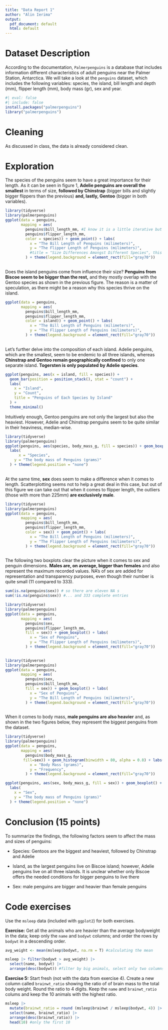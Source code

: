 ---
title: "Data Report 1"
author: "Alin Ierima"
output:
  pdf_document: default
  html: default
---

# Dataset Description

According to the documentation, `Palmerpenguins` is a database that includes information different characteristics of adult penguins near the Palmer Station, Antarctica. We will take a look at the `penguins` dataset, which includes the following variables: species, the island, bill length and depth (mm), flipper length (mm), body mass (gr), sex and year.

```{r installing/library}
#| eval: false
#| include: false
install.packages("palmerpenguins") 
library("palmerpenguins")
```

# Cleaning

As discussed in class, the data is already considered clean.

# Exploration

The species of the penguins seem to have a great importance for their length. As it can be seen in figure 1, **Adelie penguins are overall the smallest** in terms of size, **followed by Chinstrap** (bigger bills and slightly bigger flippers than the previous) **and, lastly, Gentoo** (bigger in both variables).

```{r Figure 1, warning=FALSE, echo=FALSE, message=FALSE}
library(tidyverse)
library(palmerpenguins)
ggplot(data = penguins, 
       mapping = aes( 
         penguins$bill_length_mm, #I know it is a little iterative but you cannot go wrong with $'s
         penguins$flipper_length_mm,
         color = species)) + geom_point() + labs(
           x = "The Bill Length of Penguins (milimeters)",
           y = "The Flipper Length of Penguins (milimeters)", 
           #title = "Size Differences Amongst Different Species", this makes the plot look ugly
         ) + theme(legend.background = element_rect(fill="gray70"))
 


```

Does the island penguins come from influence their size? **Penguins from Biscoe seem to be bigger than the rest,** and they mostly overlap with the Gentoo species as shown in the previous figure. The reason is a matter of speculation, as there might be a reason why this species thrive on the island.

```{r Figure 2, warning=FALSE, echo=FALSE, message=FALSE}
ggplot(data = penguins, 
       mapping = aes( 
         penguins$bill_length_mm,
         penguins$flipper_length_mm,
         color = island)) + geom_point() + labs(
           x = "The Bill Length of Penguins (milimeters)",
           y = "The Flipper Length of Penguins (milimeters)", 
         ) + theme(legend.background = element_rect(fill="gray70"))
 
```

Let's further delve into the composition of each island. Adelie penguins, which are the smallest, seem to be endemic to all three islands, whereas **Chinstrap and Gentoo remain geographically confined** to only one separate island. **Togersten is** **only populated** **by Adelie species**.

```{r Figure 3, warning=FALSE, echo=FALSE, message=FALSE}
ggplot(penguins, aes(x = island, fill = species)) +
  geom_bar(position = position_stack(), stat = "count") +
  labs(
    x = "Island",
    y = "Count",
    title = "Penguins of Each Species by Island"
  ) +
  theme_minimal()
```

Intuitively enough, Gentoo penguins are not only the largest but also the heaviest. However, Adelie and Chinstrap penguins seem to be quite similar in their heaviness, median-wise.

```{r Figure 4, warning=FALSE, echo=FALSE, message=FALSE}
library(tidyverse)
library(palmerpenguins)
ggplot(penguins, aes(species, body_mass_g, fill = species)) + geom_boxplot() +
  labs(
      x = "Species",
    y = "The body mass of Penguins (grams)"
  ) + theme(legend.position = "none")
 
```

At the same time, **sex** does seem to make a difference when it comes to length. Scatterplotting seems not to help a great deal in this case, but out of this figure we can take out that when it comes to flipper length, the outliers (those with more than 225mm) **are exclusively male**.

```{r Figure 5, warning=FALSE, echo=FALSE, message=FALSE}
library(tidyverse)
library(palmerpenguins)
ggplot(data = penguins, 
       mapping = aes( 
         penguins$bill_length_mm, 
         penguins$flipper_length_mm,
         color = sex)) + geom_point() + labs(
           x = "The Bill Length of Penguins (milimeters)",
           y = "The Flipper Length of Penguins (milimeters)", 
         ) + theme(legend.background = element_rect(fill="gray70"))
 
```

The following two boxplots clear the picture when it comes to sex and penguin dimensions. **Males are, on average, bigger than females** and also represent the maximum recorded values. NA's of sex are added for representation and transparency purposes, even though their number is quite small (11 compared to 333).

```{r counting NAs, warning=FALSE, echo=FALSE, message=FALSE, results = "hide"}

sum(is.na(penguins$sex)) # so there are eleven NA s 
sum(!is.na(penguins$sex)) #... and 333 complete entries
```

```{r Figure 6, warning=FALSE, echo=FALSE, message=FALSE}
library(tidyverse)
library(palmerpenguins)
ggplot(data = penguins, 
       mapping = aes( 
         penguins$sex,
         penguins$flipper_length_mm,
         fill = sex)) + geom_boxplot() + labs(
           x = "Sex of Penguins",
           y = "The Flipper Length of Penguins (milimeters)", 
         ) + theme(legend.background = element_rect(fill="gray70"))
 
```

```{r Figure 7, warning=FALSE, echo=FALSE, message=FALSE}
library(tidyverse)
library(palmerpenguins)
ggplot(data = penguins, 
       mapping = aes( 
         penguins$sex,
         penguins$bill_length_mm,
         fill = sex)) + geom_boxplot() + labs(
           x = "Sex of Penguins",
           y = "The Bill Length of Penguins (milimeters)", 
         ) + theme(legend.background = element_rect(fill="gray70"))
 
```

When it comes to body mass, **male penguins are also heavier** and, as shown in the two figures below, they represent the biggest penguins from the dataset.

```{r Figure 8, warning=FALSE, echo=FALSE, message=FALSE}
library(tidyverse)
library(palmerpenguins)
ggplot(data = penguins, 
       mapping = aes( 
         penguins$body_mass_g, 
        fill=sex)) + geom_histogram(binwidth = 80, alpha = 0.8) + labs(
           x = "Body Mass (grams)",
           y = "Frequency", 
         ) + theme(legend.background = element_rect(fill="gray70"))
```

```{r Figure 9, warning=FALSE, echo=FALSE, message=FALSE}
ggplot(penguins, aes(sex, body_mass_g, fill = sex)) + geom_boxplot() +
  labs(
    x = "Sex",
    y = "The body mass of Penguins (grams)"
  ) + theme(legend.position = "none")
```

# Conclusion (15 points)

To summarize the findings, the following factors seem to affect the mass and sizes of penguins:

-   Species: Gentoos are the biggest and heaviest, followed by Chinstrap and Adelie

-   Island, as the largest penguins live on Biscoe island; however, Adelie penguins live on all three islands. It is unclear whether only Biscoe offers the needed conditions for bigger penguins to live there

-   Sex: male penguins are bigger and heavier than female penguins

# Code exercises

Use the `msleep` data (included with `ggplot2`) for both exercises.

**Exercise:** Get all the animals who are heavier than the average bodyweight in the data; keep only the `name` and `bodywt` columns; and order the rows by `bodywt` in a descending order.

```{r Exercise 1}

avg_weight <- mean(msleep$bodywt, na.rm = T) #calculating the mean

msleep |> filter(bodywt > avg_weight) |> 
  select(name, bodywt) |> 
  arrange(desc(bodywt)) #filter by big animals, select only two columns, arrange desc by bodywt

```

**Exercise 5:** Start fresh (not with the data from exercise 4). Create a new column called `brainwt_ratio` showing the ratio of of brain mass to the total body weight. Round the ratio to 4 digits. Keep the `name` and `brainwt_ratio` colums and keep the 10 animals with the highest ratio.

```{r}
msleep |> 
  mutate(brainwt_ratio = round (msleep$brainwt / msleep$bodywt, 4)) |> 
  select(name, brainwt_ratio) |>
  arrange(desc(brainwt_ratio)) |>
  head(10) #only the first 10

```
